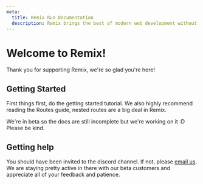 ```yaml
---
meta:
  title: Remix Run Documentation
  description: Remix brings the best of modern web development without leaving behind the fundamental parts that make it great. Deploy server rendered, code split, dynamic-data driven React apps to any cloud service provider. Experience unparalleled performance without the giant build times.
---
```



# Welcome to Remix!

Thank you for supporting Remix, we're so glad you're here!

## Getting Started

First things first, do the <Link to="/docs/tutorial/installation">getting started tutorial</Link>. We also highly recommend reading the <Link to="/docs/routing">Routes</Link> guide, nested routes are a big deal in Remix.

We're in beta so the docs are still incomplete but we're working on it :D Please be kind.

## Getting help

You should have been invited to the discord channel. If not, please [email us](mailto:help@remix.run). We are staying pretty active in there with our beta customers and appreciate all of your feedback and patience.
